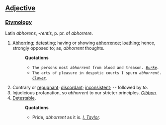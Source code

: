 ==[[Adjective]]==

===[[Etymology]]===

Latin ''abhorens'', ''-rentis'', p. pr. of ''abhorrere''.

#[[Abhorring]]; [[detesting]]; having or showing [[abhorrence]]; [[loathing]]; hence, strongly opposed to; as, ''abhorrent'' thoughts.
#:'''Quotations'''
#:*<code>The persons most ''abhorrent'' from blood and treason. ''[[Burke (source)|Burke]].''</code>
#:*<code>The arts of pleasure in despotic courts I spurn ''abhorrent''. ''[[Clover (source)|Clover]].''</code>
#Contrary or [[repugnant]]; [[discordant]]; [[inconsistent]]; -- followed by ''to''.
#Injudicious profanation, so ''abhorrent'' to our stricter principles.</code> ''[[Gibbon (source)|Gibbon]].''
#[[Detestable]].
#:'''Quotations'''
#:*Pride, ''abhorrent'' as it is.</code> ''[[I. Taylor (source)|I. Taylor]].''